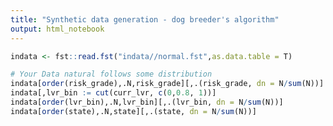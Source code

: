 ```yaml
---
title: "Synthetic data generation - dog breeder's algorithm"
output: html_notebook
---
```



```r
indata <- fst::read.fst("indata//normal.fst",as.data.table = T)

# Your Data natural follows some distribution
indata[order(risk_grade),.N,risk_grade][,.(risk_grade, dn = N/sum(N))]
indata[,lvr_bin := cut(curr_lvr, c(0,0.8, 1))]
indata[order(lvr_bin),.N,lvr_bin][,.(lvr_bin, dn = N/sum(N))]
indata[order(state),.N,state][,.(state, dn = N/sum(N))]

```
